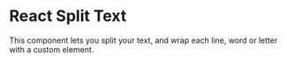 # React Split Text

This component lets you split your text, and wrap each line, word or letter with a custom element.